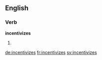 ==English==

===Verb===
'''incentivizes'''

# {{en-third-person singular of|incentivize}}

[[de:incentivizes]]
[[fr:incentivizes]]
[[sv:incentivizes]]